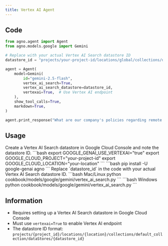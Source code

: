 ```yaml
---
title: Vertex AI Agent
---
```


## Code

```python cookbook/models/google/gemini/vertex_ai_search.py
from agno.agent import Agent
from agno.models.google import Gemini

# Replace with your actual Vertex AI Search datastore ID
datastore_id = "projects/your-project-id/locations/global/collections/default_collection/dataStores/your-datastore-id"

agent = Agent(
    model=Gemini(
        id="gemini-2.5-flash",
        vertex_ai_search=True,
        vertex_ai_search_datastore=datastore_id,
        vertexai=True,  # Use Vertex AI endpoint
    ),
    show_tool_calls=True,
    markdown=True,
)

agent.print_response("What are our company's policies regarding remote work?")
```

## Usage

<Steps>
  <Snippet file="create-venv-step.mdx" />

  <Step title="Set up Vertex AI Search datastore">
    Create a Vertex AI Search datastore in Google Cloud Console and note the datastore ID.
  </Step>

  <Step title="Set environment variables">
    ```bash
    export GOOGLE_GENAI_USE_VERTEXAI="true"
    export GOOGLE_CLOUD_PROJECT="your-project-id"
    export GOOGLE_CLOUD_LOCATION="your-location"
    ```
  </Step>

  <Step title="Install libraries">
    ```bash
    pip install -U google-genai agno
    ```
  </Step>

  <Step title="Update the datastore ID">
    Replace `datastore_id` in the code with your actual Vertex AI Search datastore ID.
  </Step>

  <Step title="Run Agent">
    <CodeGroup>
    ```bash Mac/Linux
    python cookbook/models/google/gemini/vertex_ai_search.py
    ```
    ```bash Windows
    python cookbook/models/google/gemini/vertex_ai_search.py
    ```
    </CodeGroup>
  </Step>

</Steps>

## Information

- Requires setting up a Vertex AI Search datastore in Google Cloud Console
- Must use `vertexai=True` to enable Vertex AI endpoint
- The datastore ID format: `projects/{project_id}/locations/{location}/collections/default_collection/dataStores/{datastore_id}`
